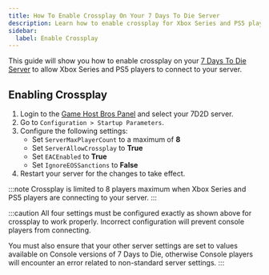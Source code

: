 ```yaml
---
title: How To Enable Crossplay On Your 7 Days To Die Server
description: Learn how to enable crossplay for Xbox Series and PS5 players on your 7 Days To Die server
sidebar:
  label: Enable Crossplay
---
```


This guide will show you how to enable crossplay on your [7 Days To Die Server](https://www.gamehostbros.com/7-days-to-die-server-hosting/) to allow Xbox Series and PS5 players to connect to your server.

## Enabling Crossplay

<Steps>

1. Login to the [Game Host Bros Panel](https://panel.gamehostbros.com/) and select your 7D2D server.
2. Go to `Configuration > Startup Parameters`.
3. Configure the following settings:
   - Set `ServerMaxPlayerCount` to a maximum of **8**
   - Set `ServerAllowCrossplay` to **True**
   - Set `EACEnabled` to **True**
   - Set `IgnoreEOSSanctions` to **False**
4. Restart your server for the changes to take effect.
</Steps>

:::note
Crossplay is limited to 8 players maximum when Xbox Series and PS5 players are connecting to your server.
:::

:::caution
All four settings must be configured exactly as shown above for crossplay to work properly. Incorrect configuration will prevent console players from connecting.

You must also ensure that your other server settings are set to values available on Console versions of 7 Days to Die, otherwise Console players will encounter an error related to non-standard server settings.
:::